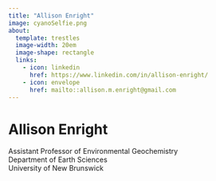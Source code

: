 ```yaml
---
title: "Allison Enright"
image: cyanoSelfie.png
about: 
  template: trestles
  image-width: 20em
  image-shape: rectangle
  links: 
    - icon: linkedin
      href: https://www.linkedin.com/in/allison-enright/
    - icon: envelope
      href: mailto::allison.m.enright@gmail.com
---
```


```{=html}
<!--
    - text: Download Resume
      href: 
    - text: Download CV
      href: 
    - icon: github
      href: https://github.com/am-enright
-->
```

# Allison Enright
Assistant Professor of Environmental Geochemistry  <br/>
Department of Earth Sciences  <br/>
University of New Brunswick  <br/>

```{=html}
<!--
### Still to come
* Download link to resume
* Download link to academic CV
* Repository of publications 
* Repository of supporting documentation:
  * Infographic
  * Data sets
  * Code
  * Prototype and field photos
  
## Education

**2015** PhD Earth Sciences <br/>
_University of Toronto_ | Toronto, ON

**2011** MSc Earth Sciences <br/>
_University of Toronto_ | Toronto, ON

**2010** BSc _(Hons)_ Geology <br/>
_University of Ottawa_ | Ottawa, ON
<!--
```

```r
1 + 1
# Quarto CV template https://github.com/mps9506/quarto-cv
# From Markdown to Quarto https://rstudio-conf-2022.github.io/rmd-to-quarto/
# Customizing quarto websites https://ucsb-meds.github.io/customizing-quarto-websites/#/title-slide
# adding simulations https://www.valencekjell.com/posts/2022-08-13-interactive/
# Quarto for Academics: https://www.youtube.com/watch?v=EbAAmrB0luA
# Hyndman github: https://github.com/robjhyndman?page=3&tab=repositories
# Hyndman cv.qmd: https://github.com/robjhyndman/CV/blob/master/RobHyndmanCV.qmd
# extensions for cv.qmd: https://github.com/robjhyndman/CV/blob/master/_extensions/cv/_extension.yml
# Hyndman quarto cli: https://github.com/robjhyndman/quarto-cli
# Hyndman quarto website template: https://github.com/robjhyndman/quarto_website_template
# Quarto tables: https://quarto.org/docs/blog/posts/2022-02-15-feature-tables/
# kableExtra package: https://cran.r-project.org/web/packages/kableExtra/vignettes/awesome_table_in_html.html
# Quarto github https://github.com/mcanouil/awesome-quarto




```
